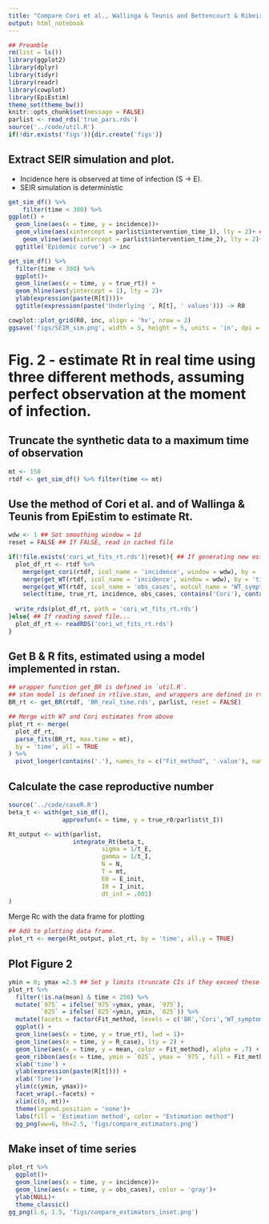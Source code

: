 ```yaml
---
title: "Compare Cori et al., Wallinga & Teunis and Bettencourt & Ribeiro methods"
output: html_notebook
---
```



```r
## Preamble
rm(list = ls())
library(ggplot2)
library(dplyr)
library(tidyr)
library(readr)
library(cowplot)
library(EpiEstim)
theme_set(theme_bw())
knitr::opts_chunk$set(message = FALSE)
parlist <- read_rds('true_pars.rds')
source('../code/util.R')
if(!dir.exists('figs')){dir.create('figs')}
```

## Extract SEIR simulation and plot.

- Incidence here is observed at time of infection (S -> E).
- SEIR simulation is deterministic

```r
get_sim_df() %>%
    filter(time < 300) %>%
ggplot() +
  geom_line(aes(x = time, y = incidence))+
  geom_vline(aes(xintercept = parlist$intervention_time_1), lty = 2)+ ## Dahsed line where Rt starts to decrease
    geom_vline(aes(xintercept = parlist$intervention_time_2), lty = 2)+ ## Dahsed line where Rt starts to decrease
  ggtitle('Epidemic curve') -> inc

get_sim_df() %>% 
  filter(time < 300) %>%
  ggplot()+
  geom_line(aes(x = time, y = true_rt)) +
  geom_hline(aes(yintercept = 1), lty = 2)+
  ylab(expression(paste(R[t])))+
  ggtitle(expression(paste('Underlying ', R[t], ' values'))) -> R0

cowplot::plot_grid(R0, inc, align = 'hv', nrow = 2)
ggsave('figs/SEIR_sim.png', width = 5, height = 5, units = 'in', dpi = 300)
```


# Fig. 2 - estimate Rt in real time using three different methods, assuming perfect observation at the moment of infection.

## Truncate the synthetic data to a maximum time of observation

```r
mt <- 150
rtdf <- get_sim_df() %>% filter(time <= mt)
```


## Use the method of Cori et al. and of Wallinga & Teunis from EpiEstim to estimate Rt.
```r
wdw <- 1 ## Set smoothing window = 1d
reset = FALSE ## If FALSE, read in cached file

if(!file.exists('cori_wt_fits_rt.rds')|reset){ ## If generating new estimates...
  plot_df_rt <- rtdf %>%
    merge(get_cori(rtdf, icol_name = 'incidence', window = wdw), by = 'time') %>%     ## Estimate using Cori et al. Function get_cori is defined in `util.R`
    merge(get_WT(rtdf, icol_name = 'incidence', window = wdw), by = 'time') %>%      ## Estimate using WT. Function get_WT is defined in `util.R` -- Note, this takes several minutes to generate CIs.
    merge(get_WT(rtdf, icol_name = 'obs_cases', outcol_name = 'WT_symptom_onset', window = wdw), by = 'time') %>%      ## Estimate using WT at E->I transition
    select(time, true_rt, incidence, obs_cases, contains('Cori'), contains('WT')) 
  
  write_rds(plot_df_rt, path = 'cori_wt_fits_rt.rds')
}else{ ## If reading saved file...
  plot_df_rt <- readRDS('cori_wt_fits_rt.rds')
}
```

## Get B & R fits, estimated using a model implemented in rstan.

```r
## wrapper function get_BR is defined in `util.R`.
## stan model is defined in rtlive.stan, and wrappers are defined in rtlive.R
BR_rt <- get_BR(rtdf, 'BR_real_time.rds', parlist, reset = FALSE)

## Merge with WT and Cori estimates from above
plot_rt <- merge(
  plot_df_rt,
  parse_fits(BR_rt, max.time = mt),
  by = 'time', all = TRUE
) %>%
  pivot_longer(contains('.'), names_to = c("Fit_method", '.value'), names_sep = '\\.') ## Reformat for plotting
```

## Calculate the case reproductive number
```r
source('../code/caseR.R')
beta_t <- with(get_sim_df(),
               approxfun(x = time, y = true_r0/parlist$t_I))

Rt_output <- with(parlist,
                  integrate_Rt(beta_t, 
                          sigma = 1/t_E, 
                          gamma = 1/t_I, 
                          N = N, 
                          T = mt, 
                          E0 = E_init, 
                          I0 = I_init, 
                          dt_int = .001)
) 
```

Merge Rc with the data frame for plotting
```r
## Add to plotting data frame.
plot_rt <- merge(Rt_output, plot_rt, by = 'time', all.y = TRUE)
```


## Plot Figure 2
```r
ymin = 0; ymax =2.5 ## Set y limits (truncate CIs if they exceed these limits)
plot_rt %>%
  filter(!is.na(mean) & time < 250) %>%
  mutate(`975` = ifelse(`975`>ymax, ymax, `975`),
         `025` = ifelse(`025`<ymin, ymin, `025`)) %>%
  mutate(facets = factor(Fit_method, levels = c('BR','Cori','WT_symptom_onset','WT'), labels = c('Bettencourt & Ribeiro', 'Cori et al.', 'Wallinga & Teunis', 'Wallinga & Teunis'))) %>%
  ggplot() +
  geom_line(aes(x = time, y = true_rt), lwd = 1)+
  geom_line(aes(x = time, y = R_case), lty = 2) +
  geom_line(aes(x = time, y = mean, color = Fit_method), alpha = .7) +
  geom_ribbon(aes(x = time, ymin = `025`, ymax = `975`, fill = Fit_method), alpha = 0.3)+
  xlab('time') +
  ylab(expression(paste(R[t]))) +
  xlab('Time')+
  ylim(c(ymin, ymax))+
  facet_wrap(.~facets) +
  xlim(c(0, mt))+
  theme(legend.position = 'none')+
  labs(fill = 'Estimation method', color = "Estimation method")
  gg_png(ww=6, hh=2.5, 'figs/compare_estimators.png')
```

## Make inset of time series
```r
plot_rt %>%
  ggplot()+
  geom_line(aes(x = time, y = incidence))+
  geom_line(aes(x = time, y = obs_cases), color = 'gray')+
  ylab(NULL)+
  theme_classic()
gg_png(1.6, 1.5, 'figs/compare_estimators_inset.png')
```
